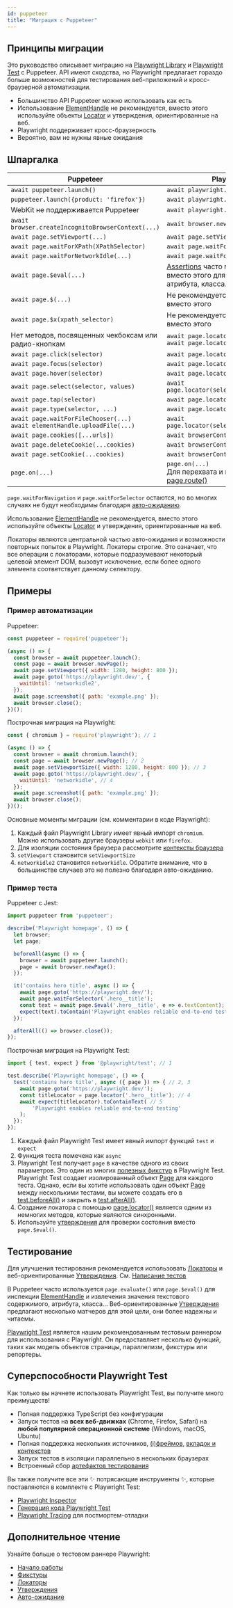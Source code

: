 ```yaml
---
id: puppeteer
title: "Миграция с Puppeteer"
---
```


## Принципы миграции

Это руководство описывает миграцию на [Playwright Library](./library) и [Playwright Test](./intro.mdx) с Puppeteer. API имеют сходства, но Playwright предлагает гораздо больше возможностей для тестирования веб-приложений и кросс-браузерной автоматизации.
- Большинство API Puppeteer можно использовать как есть
- Использование [ElementHandle] не рекомендуется, вместо этого используйте объекты [Locator] и утверждения, ориентированные на веб.
- Playwright поддерживает кросс-браузерность
- Вероятно, вам не нужны явные ожидания

## Шпаргалка

| Puppeteer                                          | Playwright Library                          |
|----------------------------------------------------|---------------------------------------------|
| `await puppeteer.launch()`                         | `await playwright.chromium.launch()`        |
| `puppeteer.launch({product: 'firefox'})`           | `await playwright.firefox.launch()`         |
|  WebKit не поддерживается Puppeteer                | `await playwright.webkit.launch()`          |
| `await browser.createIncognitoBrowserContext(...)` | `await browser.newContext(...)`             |
| `await page.setViewport(...)`                      | `await page.setViewportSize(...)`           |
| `await page.waitForXPath(XPathSelector)`           | `await page.waitForSelector(XPathSelector)` |
| `await page.waitForNetworkIdle(...)`               | `await page.waitForLoadState('networkidle')` |
| `await page.$eval(...)`                            | [Assertions](./test-assertions) часто могут быть использованы вместо этого для проверки текста, атрибута, класса... |
| `await page.$(...)`                                | Не рекомендуется, используйте [Locators](./api/class-locator) вместо этого |
| `await page.$x(xpath_selector)`                    | Не рекомендуется, используйте [Locators](./api/class-locator) вместо этого |
| Нет методов, посвященных чекбоксам или радио-кнопкам | `await page.locator(selector).check()`<br/>`await page.locator(selector).uncheck()` |
| `await page.click(selector)`                       | `await page.locator(selector).click()`      |
| `await page.focus(selector)`                       | `await page.locator(selector).focus()`      |
| `await page.hover(selector)`                       | `await page.locator(selector).hover()`      |
| `await page.select(selector, values)`              | `await page.locator(selector).selectOption(values)` |
| `await page.tap(selector)`                         | `await page.locator(selector).tap()`        |
| `await page.type(selector, ...)`                   | `await page.locator(selector).fill(...)` |
| `await page.waitForFileChooser(...)`<br/>`await elementHandle.uploadFile(...)` | `await page.locator(selector).setInputFiles(...)` |
| `await page.cookies([...urls])`                    | `await browserContext.cookies([urls])`      |
| `await page.deleteCookie(...cookies)`              | `await browserContext.clearCookies()`       |
| `await page.setCookie(...cookies)`                 | `await browserContext.addCookies(cookies)`  |
| `page.on(...)`                                     | `page.on(...)`<br/>Для перехвата и изменения запросов, см. [page.route()](/api/class-page.mdx#page-route) |

`page.waitForNavigation` и `page.waitForSelector` остаются, но во многих случаях не будут необходимы благодаря [авто-ожиданию](./actionability).

Использование [ElementHandle] не рекомендуется, вместо этого используйте объекты [Locator] и утверждения, ориентированные на веб.

Локаторы являются центральной частью авто-ожидания и возможности повторных попыток в Playwright. Локаторы строгие. Это означает, что все операции с локаторами, которые подразумевают некоторый целевой элемент DOM, вызовут исключение, если более одного элемента соответствует данному селектору.

## Примеры

### Пример автоматизации

Puppeteer:

```js
const puppeteer = require('puppeteer');

(async () => {
  const browser = await puppeteer.launch();
  const page = await browser.newPage();
  await page.setViewport({ width: 1280, height: 800 });
  await page.goto('https://playwright.dev/', {
    waitUntil: 'networkidle2',
  });
  await page.screenshot({ path: 'example.png' });
  await browser.close();
})();
```

Построчная миграция на Playwright:

```js
const { chromium } = require('playwright'); // 1

(async () => {
  const browser = await chromium.launch();
  const page = await browser.newPage(); // 2
  await page.setViewportSize({ width: 1280, height: 800 }); // 3
  await page.goto('https://playwright.dev/', {
    waitUntil: 'networkidle', // 4
  });
  await page.screenshot({ path: 'example.png' });
  await browser.close();
})();
```

Основные моменты миграции (см. комментарии в коде Playwright):
1. Каждый файл Playwright Library имеет явный импорт `chromium`. Можно использовать другие браузеры `webkit` или `firefox`.
1. Для изоляции состояния браузера рассмотрите [контексты браузера](./browser-contexts.mdx)
1. `setViewport` становится `setViewportSize`
1. `networkidle2` становится `networkidle`. Обратите внимание, что в большинстве случаев это не полезно благодаря авто-ожиданию.

### Пример теста

Puppeteer с Jest:

```js
import puppeteer from 'puppeteer';

describe('Playwright homepage', () => {
  let browser;
  let page;

  beforeAll(async () => {
    browser = await puppeteer.launch();
    page = await browser.newPage();
  });

  it('contains hero title', async () => {
    await page.goto('https://playwright.dev/');
    await page.waitForSelector('.hero__title');
    const text = await page.$eval('.hero__title', e => e.textContent);
    expect(text).toContain('Playwright enables reliable end-to-end testing'); // 5
  });

  afterAll(() => browser.close());
});
```

Построчная миграция на Playwright Test:

```js
import { test, expect } from '@playwright/test'; // 1

test.describe('Playwright homepage', () => {
  test('contains hero title', async ({ page }) => { // 2, 3
    await page.goto('https://playwright.dev/');
    const titleLocator = page.locator('.hero__title'); // 4
    await expect(titleLocator).toContainText( // 5
        'Playwright enables reliable end-to-end testing'
    );
  });
});
```

1. Каждый файл Playwright Test имеет явный импорт функций `test` и `expect`
1. Функция теста помечена как `async`
1. Playwright Test получает `page` в качестве одного из своих параметров. Это один из многих [полезных фикстур](./api/class-fixtures) в Playwright Test. Playwright Test создает изолированный объект [Page] для каждого теста. Однако, если вы хотите использовать один объект [Page] между несколькими тестами, вы можете создать его в [test.beforeAll()](/api/class-test.mdx#test-before-all) и закрыть в [test.afterAll()](/api/class-test.mdx#test-after-all).
1. Создание локатора с помощью [page.locator()](/api/class-page.mdx#page-locator) является одним из немногих методов, которые являются синхронными.
1. Используйте [утверждения](./test-assertions) для проверки состояния вместо `page.$eval()`.

## Тестирование

Для улучшения тестирования рекомендуется использовать [Локаторы](./api/class-locator) и веб-ориентированные [Утверждения](./test-assertions). См. [Написание тестов](./writing-tests)

В Puppeteer часто используется `page.evaluate()` или `page.$eval()` для инспекции [ElementHandle] и извлечения значения текстового содержимого, атрибута, класса... Веб-ориентированные [Утверждения](./test-assertions) предлагают несколько матчеров для этой цели, они более надежны и читаемы.

[Playwright Test](./intro.mdx) является нашим рекомендованным тестовым раннером для использования с Playwright. Он предоставляет несколько функций, таких как модель объектов страницы, параллелизм, фикстуры или репортеры.

## Суперспособности Playwright Test

Как только вы начнете использовать Playwright Test, вы получите много преимуществ!
- Полная поддержка TypeScript без конфигурации
- Запуск тестов на **всех веб-движках** (Chrome, Firefox, Safari) на **любой популярной операционной системе** (Windows, macOS, Ubuntu)
- Полная поддержка нескольких источников, [(i)фреймов](./api/class-frame), [вкладок и контекстов](./pages)
- Запуск тестов в изоляции параллельно в нескольких браузерах
- Встроенный сбор [артефактов тестирования](./test-use-options.mdx#recording-options)

Вы также получите все эти ✨ потрясающие инструменты ✨, которые поставляются в комплекте с Playwright Test:
- [Playwright Inspector](./debug.mdx)
- [Генерация кода Playwright Test](./codegen-intro.mdx)
- [Playwright Tracing](./trace-viewer.mdx) для постмортем-отладки

## Дополнительное чтение

Узнайте больше о тестовом раннере Playwright:
- [Начало работы](./intro)
- [Фикстуры](./test-fixtures)
- [Локаторы](./locators.mdx)
- [Утверждения](./test-assertions)
- [Авто-ожидание](./actionability)


[Accessibility]: /api/class-accessibility.mdx "Accessibility"
[Android]: /api/class-android.mdx "Android"
[AndroidDevice]: /api/class-androiddevice.mdx "AndroidDevice"
[AndroidInput]: /api/class-androidinput.mdx "AndroidInput"
[AndroidSocket]: /api/class-androidsocket.mdx "AndroidSocket"
[AndroidWebView]: /api/class-androidwebview.mdx "AndroidWebView"
[APIRequest]: /api/class-apirequest.mdx "APIRequest"
[APIRequestContext]: /api/class-apirequestcontext.mdx "APIRequestContext"
[APIResponse]: /api/class-apiresponse.mdx "APIResponse"
[APIResponseAssertions]: /api/class-apiresponseassertions.mdx "APIResponseAssertions"
[Browser]: /api/class-browser.mdx "Browser"
[BrowserContext]: /api/class-browsercontext.mdx "BrowserContext"
[BrowserServer]: /api/class-browserserver.mdx "BrowserServer"
[BrowserType]: /api/class-browsertype.mdx "BrowserType"
[CDPSession]: /api/class-cdpsession.mdx "CDPSession"
[Clock]: /api/class-clock.mdx "Clock"
[ConsoleMessage]: /api/class-consolemessage.mdx "ConsoleMessage"
[Coverage]: /api/class-coverage.mdx "Coverage"
[Dialog]: /api/class-dialog.mdx "Dialog"
[Download]: /api/class-download.mdx "Download"
[Electron]: /api/class-electron.mdx "Electron"
[ElectronApplication]: /api/class-electronapplication.mdx "ElectronApplication"
[ElementHandle]: /api/class-elementhandle.mdx "ElementHandle"
[FileChooser]: /api/class-filechooser.mdx "FileChooser"
[Frame]: /api/class-frame.mdx "Frame"
[FrameLocator]: /api/class-framelocator.mdx "FrameLocator"
[GenericAssertions]: /api/class-genericassertions.mdx "GenericAssertions"
[JSHandle]: /api/class-jshandle.mdx "JSHandle"
[Keyboard]: /api/class-keyboard.mdx "Keyboard"
[Locator]: /api/class-locator.mdx "Locator"
[LocatorAssertions]: /api/class-locatorassertions.mdx "LocatorAssertions"
[Logger]: /api/class-logger.mdx "Logger"
[Mouse]: /api/class-mouse.mdx "Mouse"
[Page]: /api/class-page.mdx "Page"
[PageAssertions]: /api/class-pageassertions.mdx "PageAssertions"
[Playwright]: /api/class-playwright.mdx "Playwright"
[PlaywrightAssertions]: /api/class-playwrightassertions.mdx "PlaywrightAssertions"
[Request]: /api/class-request.mdx "Request"
[Response]: /api/class-response.mdx "Response"
[Route]: /api/class-route.mdx "Route"
[Selectors]: /api/class-selectors.mdx "Selectors"
[SnapshotAssertions]: /api/class-snapshotassertions.mdx "SnapshotAssertions"
[TimeoutError]: /api/class-timeouterror.mdx "TimeoutError"
[Touchscreen]: /api/class-touchscreen.mdx "Touchscreen"
[Tracing]: /api/class-tracing.mdx "Tracing"
[Video]: /api/class-video.mdx "Video"
[WebError]: /api/class-weberror.mdx "WebError"
[WebSocket]: /api/class-websocket.mdx "WebSocket"
[WebSocketRoute]: /api/class-websocketroute.mdx "WebSocketRoute"
[Worker]: /api/class-worker.mdx "Worker"
[Fixtures]: /api/class-fixtures.mdx "Fixtures"
[FullConfig]: /api/class-fullconfig.mdx "FullConfig"
[FullProject]: /api/class-fullproject.mdx "FullProject"
[Location]: /api/class-location.mdx "Location"
[Test]: /api/class-test.mdx "Test"
[TestConfig]: /api/class-testconfig.mdx "TestConfig"
[TestInfo]: /api/class-testinfo.mdx "TestInfo"
[TestInfoError]: /api/class-testinfoerror.mdx "TestInfoError"
[TestOptions]: /api/class-testoptions.mdx "TestOptions"
[TestProject]: /api/class-testproject.mdx "TestProject"
[TestStepInfo]: /api/class-teststepinfo.mdx "TestStepInfo"
[WorkerInfo]: /api/class-workerinfo.mdx "WorkerInfo"
[Reporter]: /api/class-reporter.mdx "Reporter"
[Suite]: /api/class-suite.mdx "Suite"
[TestCase]: /api/class-testcase.mdx "TestCase"
[TestError]: /api/class-testerror.mdx "TestError"
[TestResult]: /api/class-testresult.mdx "TestResult"
[TestStep]: /api/class-teststep.mdx "TestStep"
[Element]: https://developer.mozilla.org/en-US/docs/Web/API/element "Element"
[EvaluationArgument]: /evaluating.mdx#evaluation-argument "EvaluationArgument"
[Promise]: https://developer.mozilla.org/en-US/docs/Web/JavaScript/Reference/Global_Objects/Promise "Promise"
[iterator]: https://developer.mozilla.org/en-US/docs/Web/JavaScript/Reference/Iteration_protocols "Iterator"
[origin]: https://developer.mozilla.org/en-US/docs/Glossary/Origin "Origin"
[selector]: https://developer.mozilla.org/en-US/docs/Web/CSS/CSS_Selectors "selector"
[Serializable]: https://developer.mozilla.org/en-US/docs/Web/JavaScript/Reference/Global_Objects/JSON/stringify#Description "Serializable"
[UIEvent.detail]: https://developer.mozilla.org/en-US/docs/Web/API/UIEvent/detail "UIEvent.detail"
[UnixTime]: https://en.wikipedia.org/wiki/Unix_time "Unix Time"
[xpath]: https://developer.mozilla.org/en-US/docs/Web/XPath "xpath"

[Array]: https://developer.mozilla.org/en-US/docs/Web/JavaScript/Reference/Global_Objects/Array "Array"
[boolean]: https://developer.mozilla.org/en-US/docs/Web/JavaScript/Data_structures#Boolean_type "Boolean"
[Buffer]: https://nodejs.org/api/buffer.html#buffer_class_buffer "Buffer"
[ChildProcess]: https://nodejs.org/api/child_process.html "ChildProcess"
[Date]: https://developer.mozilla.org/en-US/docs/Web/JavaScript/Reference/Global_Objects/Date "Date"
[Error]: https://nodejs.org/api/errors.html#errors_class_error "Error"
[EventEmitter]: https://nodejs.org/api/events.html#events_class_eventemitter "EventEmitter"
[function]: https://developer.mozilla.org/en-US/docs/Web/JavaScript/Reference/Global_Objects/Function "Function"
[FormData]: https://developer.mozilla.org/en-US/docs/Web/API/FormData "FormData"
[Map]: https://developer.mozilla.org/en-US/docs/Web/JavaScript/Reference/Global_Objects/Map "Map"
[Metadata]: https://developer.mozilla.org/en-US/docs/Web/JavaScript/Reference/Global_Objects/Object "Object&lt;string, any&gt;"
[null]: https://developer.mozilla.org/en-US/docs/Web/JavaScript/Reference/Global_Objects/null "null"
[number]: https://developer.mozilla.org/en-US/docs/Web/JavaScript/Data_structures#Number_type "Number"
[Object]: https://developer.mozilla.org/en-US/docs/Web/JavaScript/Reference/Global_Objects/Object "Object"
[Promise]: https://developer.mozilla.org/en-US/docs/Web/JavaScript/Reference/Global_Objects/Promise "Promise"
[Readable]: https://nodejs.org/api/stream.html#stream_class_stream_readable "Readable"
[ReadStream]: https://nodejs.org/api/fs.html#class-fsreadstream "ReadStream"
[RegExp]: https://developer.mozilla.org/en-US/docs/Web/JavaScript/Reference/Global_Objects/RegExp "RegExp"
[string]: https://developer.mozilla.org/en-US/docs/Web/JavaScript/Data_structures#String_type "string"
[void]: https://developer.mozilla.org/en-US/docs/Web/JavaScript/Reference/Global_Objects/undefined "void"
[URL]: https://nodejs.org/api/url.html "URL"
[URLSearchParams]: https://developer.mozilla.org/en-US/docs/Web/API/URLSearchParams "URLSearchParams"

[all available image tags]: https://mcr.microsoft.com/en-us/product/playwright/about "all available image tags"
[Microsoft Artifact Registry]: https://mcr.microsoft.com/en-us/product/playwright/about "Microsoft Artifact Registry"
[Dockerfile.noble]: https://github.com/microsoft/playwright/blob/main/utils/docker/Dockerfile.noble "Dockerfile.noble"
